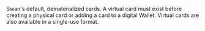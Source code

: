 Swan's default, dematerialized cards.
A virtual card must exist before creating a physical card or adding a card to a digital Wallet.
Virtual cards are also available in a single-use format.